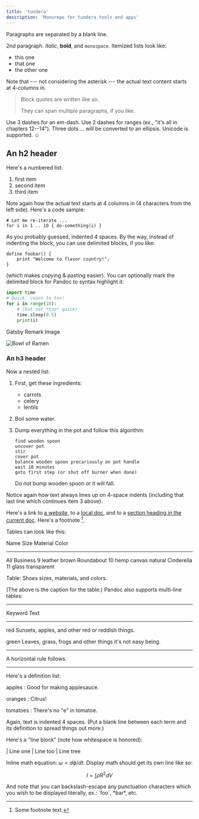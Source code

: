 ```yaml
---
title: 'tundera'
description: 'Monorepo for tundera tools and apps'
---
```


Paragraphs are separated by a blank line.

2nd paragraph. _Italic_, **bold**, and `monospace`. Itemized lists
look like:

- this one
- that one
- the other one

Note that --- not considering the asterisk --- the actual text
content starts at 4-columns in.

> Block quotes are
> written like so.
>
> They can span multiple paragraphs,
> if you like.

Use 3 dashes for an em-dash. Use 2 dashes for ranges (ex., "it's all
in chapters 12--14"). Three dots ... will be converted to an ellipsis.
Unicode is supported. ☺

## An h2 header

Here's a numbered list:

1.  first item
2.  second item
3.  third item

Note again how the actual text starts at 4 columns in (4 characters
from the left side). Here's a code sample:

    # Let me re-iterate ...
    for i in 1 .. 10 { do-something(i) }

As you probably guessed, indented 4 spaces. By the way, instead of
indenting the block, you can use delimited blocks, if you like:

```
define foobar() {
    print "Welcome to flavor country!";
}
```

(which makes copying & pasting easier). You can optionally mark the
delimited block for Pandoc to syntax highlight it:

```python
import time
# Quick, count to ten!
for i in range(10):
    # (but not *too* quick)
    time.sleep(0.5)
    print(i)
```

Gatsby Remark Image

![Bowl of Ramen](./ramen.jpg)

### An h3 header

Now a nested list:

1.  First, get these ingredients:

    - carrots
    - celery
    - lentils

2.  Boil some water.

3.  Dump everything in the pot and follow
    this algorithm:

        find wooden spoon
        uncover pot
        stir
        cover pot
        balance wooden spoon precariously on pot handle
        wait 10 minutes
        goto first step (or shut off burner when done)

    Do not bump wooden spoon or it will fall.

Notice again how text always lines up on 4-space indents (including
that last line which continues item 3 above).

Here's a link to [a website](http://foo.bar), to a [local
doc](local-doc.html), and to a [section heading in the current
doc](#an-h2-header). Here's a footnote [^1].

[^1]: Some footnote text.

Tables can look like this:

Name Size Material Color

---

All Business 9 leather brown
Roundabout 10 hemp canvas natural
Cinderella 11 glass transparent

Table: Shoes sizes, materials, and colors.

(The above is the caption for the table.) Pandoc also supports
multi-line tables:

---

Keyword Text

---

red Sunsets, apples, and
other red or reddish
things.

green Leaves, grass, frogs
and other things it's
not easy being.

---

A horizontal rule follows.

---

Here's a definition list:

apples
: Good for making applesauce.

oranges
: Citrus!

tomatoes
: There's no "e" in tomatoe.

Again, text is indented 4 spaces. (Put a blank line between each
term and its definition to spread things out more.)

Here's a "line block" (note how whitespace is honored):

| Line one
| Line too
| Line tree

Inline math equation: $\omega = d\phi / dt$. Display
math should get its own line like so:

$$I = \int \rho R^{2} dV$$

And note that you can backslash-escape any punctuation characters
which you wish to be displayed literally, ex.: \`foo\`, \*bar\*, etc.
